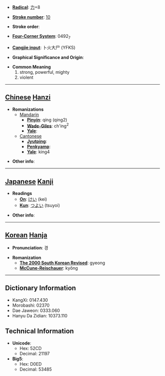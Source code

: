 * '''[[Wiktionary:Chinese radical index| Radical]]''': [[Wiktionary:Chinese radical index 力|力]]+8

* '''[[Wiktionary:Chinese total strokes index|Stroke number]]''': [[Wiktionary:Chinese total strokes index 10|10]]

* '''Stroke order''': 

* '''[[Wiktionary:Chinese four corner index|Four-Corner System]]''': 0492<sub>7</sub>

* '''[[Wiktionary:Chinese Cangjie index|Cangjie input]]''': 卜火大尸 (YFKS)

* '''Graphical Significance and Origin''': 

* '''Common Meaning'''
*#strong, powerful, mighty
*# violent


----

== [[Chinese]] [[Hanzi]] ==

* '''Romanizations'''
** [[Mandarin]]
*** '''[[Pinyin]]''': qíng (qing2)
*** '''[[Wade-Giles]]''': ch'ing<sup>2</sup>
*** '''[[Yale]]''': 
**[[Cantonese]]
***'''[[Jyutping]]''':
***'''[[Penkyamp]]''': 
***'''[[Yale]]''': king4

* '''Other info''': 

----

== [[Japanese]] [[Kanji]] ==

* '''Readings'''
** '''[[On]]''': [[けい]] (kei)
** '''[[Kun]]''': [[つよい]] (tsuyoi)

* '''Other info''':  

----

== [[Korean]] [[Hanja]] ==

* '''Pronunciation''': 경

* '''Romanization'''
** '''[[The 2000 South Korean Revised Romanization|The 2000 South Korean Revised]]''': gyeong
** '''[[McCune-Reischauer]]''': kyŏng

----

== Dictionary Information ==

* KangXi: 0147.430
* Morobashi: 02370
* Dae Jaweon: 0333.060
* Hanyu Da Zidian: 10373.110

== Technical Information ==

* '''Unicode''':
** Hex: 52CD
** Decimal: 21197
* '''Big5''':
** Hex: D0ED
** Decimal: 53485
